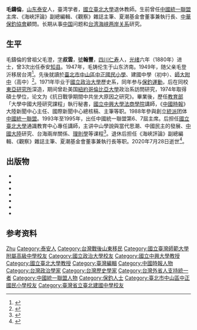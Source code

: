 {{人物信息框
| 姓名     = 毛鑄倫
| 性别     = 男
| 出生日期 = 1947年12月
| 出生地点 = {{ROC-1928}}[[山東省_(中華民國)|山东省]]
| 逝世日期 = {{Dda|2020|7|28|1947|12}}
| 逝世地点 = 
| 民族     = [[汉族|汉族]]
| 籍贯     = [[四川省_(清)|四川]][[仁寿县|仁寿]]
| 学历     = [[國立政治大學東亞研究所|國立政治大學東亞研究所]]碩士
| 母校     = [[國立政治大學|國立政治大學]]
| 奖项     =
}}
'''毛鑄倫'''{{BD|1947年|12月20日|2020年|7月28日|catIdx=Mao}}，[[山東省_(中華民國)|山东]][[泰安县_(山东省)|泰安]]人，臺湾学者，[[國立臺北大學|國立臺北大學]]退休教師。生前曾任[[中國統一聯盟|中國統一聯盟]]主席、《海峽評論》副總編輯、《觀察》雜誌主筆、夏潮基金會董事兼執行長、[[中華保釣協會|中華保釣協會]]顧問。长期从事[[中国|中国]]问题和[[台湾海峡两岸关系|台湾海峡两岸关系]]研究。

== 生平 ==
毛鑄倫的曾祖父毛澄，[[表字|字]]'''叔雲'''，[[號|號]]'''翰豐'''，[[四川省_(清)|四川]][[仁寿县|仁寿]]人，[[光绪|光绪]]六年（1880年）进士，曾3次出任泰安[[知县|知县]]。1947年，毛铸伦生于山东济南。1949年，随父亲毛登沂移居台湾<ref>{{cite web |author=姚同发 |title=毛铸伦：一位老“保钓”的两岸情怀 |url=http://www.huangpu.org.cn/hpzz/hpzz201405/201409/t20140911_7289467.html |publisher=黄埔军校同学会 |language=Zh-hans |date=2014-09-01}}</ref>。先後就讀於[[臺北市中山區中正國民小學|臺北市中山區中正國民小學]]、建國中學（初中）、[[國立臺灣師範大學附屬高級中學|師大附中]]（高中）<ref>{{cite journal |title=毛鑄倫：台灣若當美日基地，將迫大陸出手 |journal=觀察 |date=2017 |issue=41 |url=https://www.observer-taipei.com/article.php?id=1395|language=Zh-hant}}</ref>。1971年毕业于[[國立政治大學|國立政治大學]]歷史系，同年参与[[保釣運動|保釣運動]]，后在同校[[國立政治大學東亞研究所|東亞研究所]]深造，期间曾赴美国[[紐約|紐約]][[哥倫比亞大學|哥倫比亞大學]]政治系訪問研究，1974年取得碩士學位，论文为《抗日戰爭期間中共坐大原因之研究》。畢業後，歷任[[中華民國教育部|教育部]]「大學中國大陸研究課程」執行秘書，[[國立中興大學法商學院|國立中興大學法商學院]]講師，《[[中國時報|中國時報]]》大陸新聞中心主任、國際新聞中心總核稿、主筆等职。1988年參與創立[[統派|統派]]团体[[中國統一聯盟|中國統一聯盟]]。1993年至1995年，出任中國統一聯盟第6、7屆主席。后担任[[國立臺北大學|國立臺北大學]]通識教育中心專任講師，主讲中山學說與當代思潮、中國民主的發展、[[中國大陸|中國大陸]]研究、台海兩岸關係、[[理則學|理則學]]等课程<ref>{{cite web |title=師資 |url=https://www.ntpu.edu.tw/cge/members.htm |publisher=國立臺北大學通識教育中心 |accessdate=2020-08-01 |language=Zh-hant |archive-date=2017-02-08 |archive-url=https://web.archive.org/web/20170208105907/http://www.ntpu.edu.tw/cge/members.htm |dead-url=no }}</ref>。退休后担任《海峽評論》副總編輯、《觀察》雜誌主筆、夏潮基金會董事兼執行長等职。2020年7月28日逝世<ref>{{cite web |title=台湾知名统派人士毛铸伦、王晓波逝世 |url=http://www.tuanjiewang.cn/2020-08/01/content_8885320.htm |publisher=[[团结报|团结报]] |language=Zh-hans |date=2020-08-01 |access-date=2020-08-01 |archive-date=2020-08-03 |archive-url=https://web.archive.org/web/20200803115741/http://www.tuanjiewang.cn/2020-08/01/content_8885320.htm |dead-url=no }}</ref>。

== 出版物 ==
*{{cite book |author=毛鑄倫 |title=病厄困作: 海隅微言論集 |date=2020 |publisher=海峽學術出版社 |location=臺北 |isbn=9789865643188}}
*{{cite book |author=毛鑄倫 |title=中國崛起與臺海兩岸: 關於美/日霸權掌控臺灣以脅制中國的觀察與理解 |date=2011 |publisher=海峽學術出版社 |location=臺北 |isbn=9789866480539}}
*{{cite book |author=毛鑄倫 |title=辨識、確認與抵抗: 中美日臺四邊關係與中國的安全 |date=2007 |publisher=海峽學術出版社 |location=臺北 |isbn=9789867359780}}
*{{cite book |editor=毛鑄倫 |title=人格的自由與學問的尊嚴: 中國當代民族主義思想家胡秋原先生逝世周年紀念文集 |date=2005 |publisher=海峽學術出版社 |location=臺北 |isbn=9867359240}}
*{{cite book |editor=毛鑄倫 |title=「一國兩制」漫談 |date=2004 |publisher=海峽學術出版社 |location=臺北 |isbn=9867359054}}
*{{cite book |author=毛鑄倫 |title=思考與詮釋: 關於近當代中國事務的一些論點 |date=2001 |publisher=海峽學術出版社 |location=臺北 |isbn=9572040081}}
*{{cite book |author=毛鑄倫 |title=前進大陸實用手冊 |date=2001 |publisher=海峽學術出版社 |location=臺北 |isbn=9572040057}}

== 参考资料 ==
{{portal|人物|政治}}
{{reflist}}

{{Authority control}}
{{DEFAULTSORT:Mao}}

[[Category:毛姓|Zhu]]
[[Category:泰安人|Category:泰安人]]
[[Category:台灣戰後山東移民|Category:台灣戰後山東移民]]
[[Category:國立臺灣師範大學附屬高級中學校友|Category:國立臺灣師範大學附屬高級中學校友]]
[[Category:國立政治大學校友|Category:國立政治大學校友]]
[[Category:國立中興大學教授|Category:國立中興大學教授]]
[[Category:國立臺北大學教授|Category:國立臺北大學教授]]
[[Category:臺灣編輯|Category:臺灣編輯]]
[[Category:中國時報人物|Category:中國時報人物]]
[[Category:台灣政治學家|Category:台灣政治學家]]
[[Category:台灣歷史學家|Category:台灣歷史學家]]
[[Category:台灣外省人支持統一者|Category:台灣外省人支持統一者]]
[[Category:中國統一聯盟人物|Category:中國統一聯盟人物]]
[[Category:保釣人士|Category:保釣人士]]
[[Category:臺北市中山區中正國民小學校友|Category:臺北市中山區中正國民小學校友]]
[[Category:臺灣省立臺北建國中學校友|Category:臺灣省立臺北建國中學校友]]